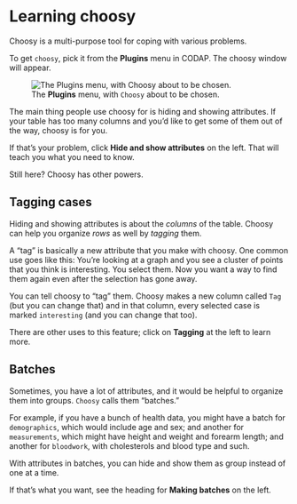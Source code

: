 ```{=html}
    <script src="src/awash-functions.js"></script>
```



# Learning choosy


Choosy is a multi-purpose tool for coping with 
various problems.

To get `choosy`, 
pick it from the **Plugins** menu in CODAP. 
The choosy window will appear. 

::: {.column-margin}
![The **Plugins** menu, with `Choosy` about to be chosen.](art/choosy-plugins-menu.png)
:::

The main thing people use choosy for is hiding and showing
attributes.
If your table has too many columns and you'd like
to get some of them out of the way,
choosy is for you. 

If that's your problem, 
click **Hide and show attributes** on the left. 
That will teach you what you need to know.

Still here? Choosy has other powers.

## Tagging cases

Hiding and showing attributes is about the *columns* of the table.
Choosy can help you organize *rows* as well by *tagging* them.

A "tag" is basically a new attribute that you make with choosy. 
One common use goes like this:
You're looking at a graph and you see a cluster of points that you think 
is interesting. 
You select them.
Now you want a way to find them again even after the selection has gone away.

You can tell choosy to "tag" them.
Choosy makes a new column called `Tag` (but you can change that)
and in that column, every selected case is marked `interesting` 
(and you can change that too).

There are other uses to this feature; 
click on **Tagging** at the left to learn more. 

## Batches

Sometimes, you have a lot of attributes,
and it would be helpful to organize them into groups.
`Choosy` calls them "batches."

For example, if you have a bunch of health data,
you might have a batch for `demographics`, which would 
include age and sex;
and another for `measurements`,
which might have height and weight and forearm length;
and another for `bloodwork`, 
with cholesterols and blood type and such. 

With attributes in batches, you can hide and show them
as  group instead of one at a time.

If that's what you want, see the heading for **Making batches** on the left.
